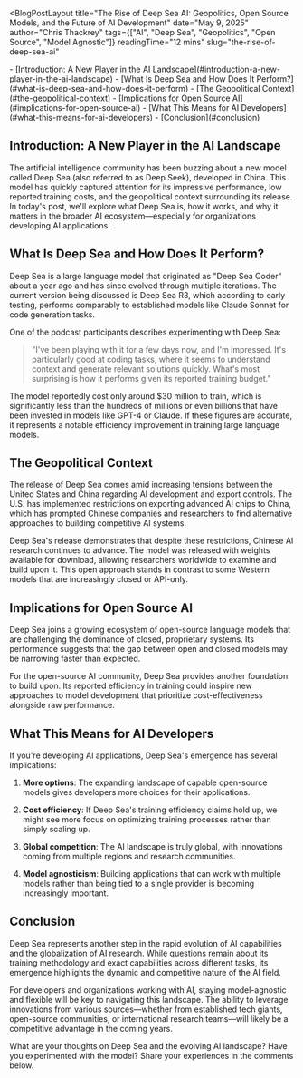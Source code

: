 
<BlogPostLayout
  title="The Rise of Deep Sea AI: Geopolitics, Open Source Models, and the Future of AI Development"
  date="May 9, 2025"
  author="Chris Thackrey"
  tags={["AI", "Deep Sea", "Geopolitics", "Open Source", "Model Agnostic"]}
  readingTime="12 mins"
  slug="the-rise-of-deep-sea-ai"
>

<TOC>
  - [Introduction: A New Player in the AI Landscape](#introduction-a-new-player-in-the-ai-landscape)
  - [What Is Deep Sea and How Does It Perform?](#what-is-deep-sea-and-how-does-it-perform)
  - [The Geopolitical Context](#the-geopolitical-context)
  - [Implications for Open Source AI](#implications-for-open-source-ai)
  - [What This Means for AI Developers](#what-this-means-for-ai-developers)
  - [Conclusion](#conclusion)
</TOC>

## Introduction: A New Player in the AI Landscape

The artificial intelligence community has been buzzing about a new model called Deep Sea (also referred to as Deep Seek), developed in China. This model has quickly captured attention for its impressive performance, low reported training costs, and the geopolitical context surrounding its release. In today's post, we'll explore what Deep Sea is, how it works, and why it matters in the broader AI ecosystem—especially for organizations developing AI applications.

## What Is Deep Sea and How Does It Perform?

Deep Sea is a large language model that originated as "Deep Sea Coder" about a year ago and has since evolved through multiple iterations. The current version being discussed is Deep Sea R3, which according to early testing, performs comparably to established models like Claude Sonnet for code generation tasks.

One of the podcast participants describes experimenting with Deep Sea:

> "I've been playing with it for a few days now, and I'm impressed. It's particularly good at coding tasks, where it seems to understand context and generate relevant solutions quickly. What's most surprising is how it performs given its reported training budget."

The model reportedly cost only around $30 million to train, which is significantly less than the hundreds of millions or even billions that have been invested in models like GPT-4 or Claude. If these figures are accurate, it represents a notable efficiency improvement in training large language models.

## The Geopolitical Context

The release of Deep Sea comes amid increasing tensions between the United States and China regarding AI development and export controls. The U.S. has implemented restrictions on exporting advanced AI chips to China, which has prompted Chinese companies and researchers to find alternative approaches to building competitive AI systems.

Deep Sea's release demonstrates that despite these restrictions, Chinese AI research continues to advance. The model was released with weights available for download, allowing researchers worldwide to examine and build upon it. This open approach stands in contrast to some Western models that are increasingly closed or API-only.

## Implications for Open Source AI

Deep Sea joins a growing ecosystem of open-source language models that are challenging the dominance of closed, proprietary systems. Its performance suggests that the gap between open and closed models may be narrowing faster than expected.

For the open-source AI community, Deep Sea provides another foundation to build upon. Its reported efficiency in training could inspire new approaches to model development that prioritize cost-effectiveness alongside raw performance.

## What This Means for AI Developers

If you're developing AI applications, Deep Sea's emergence has several implications:

1. **More options**: The expanding landscape of capable open-source models gives developers more choices for their applications.

2. **Cost efficiency**: If Deep Sea's training efficiency claims hold up, we might see more focus on optimizing training processes rather than simply scaling up.

3. **Global competition**: The AI landscape is truly global, with innovations coming from multiple regions and research communities.

4. **Model agnosticism**: Building applications that can work with multiple models rather than being tied to a single provider is becoming increasingly important.

## Conclusion

Deep Sea represents another step in the rapid evolution of AI capabilities and the globalization of AI research. While questions remain about its training methodology and exact capabilities across different tasks, its emergence highlights the dynamic and competitive nature of the AI field.

For developers and organizations working with AI, staying model-agnostic and flexible will be key to navigating this landscape. The ability to leverage innovations from various sources—whether from established tech giants, open-source communities, or international research teams—will likely be a competitive advantage in the coming years.

What are your thoughts on Deep Sea and the evolving AI landscape? Have you experimented with the model? Share your experiences in the comments below.

</BlogPostLayout>
